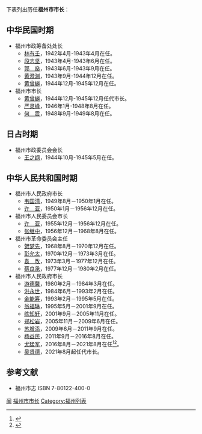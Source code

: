 下表列出历任'''福州市市长'''：
==中华民国时期==
*福州市政筹备处处长
**[[林有壬|林有壬]]，1942年4月-1943年4月在任。
**[[段志坚|段志坚]]，1943年4月-1943年6月在任。
**[[郭燊|郭　燊]]，1943年6月-1943年9月在任。
**[[黄澄渊|黄澄渊]]，1943年9月-1944年12月在任。
**[[黄曾樾|黄曾樾]]，1944年12月-1945年12月在任。
*福州市市长
**[[黄曾樾|黄曾樾]]，1944年12月-1945年12月任代市长。
**[[严灵峰|严灵峰]]，1946年1月-1948年8月在任。
**[[何震_(1897年)|何　震]]，1948年9月-1949年8月在任。

==日占时期==
*福州市政委员会会长
**[[王之纲|王之纲]]，1944年10月-1945年5月在任。

==中华人民共和国时期==
*福州市人民政府市长
**[[韦国清|韦国清]]，1949年8月－1950年1月在任。
**[[许亚|许　亚]]，1950年1月－1956年12月在任。
*福州市人民委员会市长
**[[许亚|许　亚]]，1955年12月－1956年12月在任。
**[[张继中|张继中]]，1956年12月－1968年8月在任。
*福州市革命委员会主任
**[[贺梦先|贺梦先]]，1968年8月－1970年12月在任。
**[[彭允太|彭允太]]，1970年12月－1973年3月在任。
**[[袁改|袁　改]]，1973年3月－1977年12月在任。
**[[蔡良承|蔡良承]]，1977年12月－1980年2月在任。
*福州市人民政府市长
**[[游德馨|游德馨]]，1980年2月－1984年3月在任。
**[[洪永世|洪永世]]，1984年6月－1993年2月在任。
**[[金能筹|金能筹]]，1993年2月－1995年5月在任。
**[[翁福琳|翁福琳]]，1995年5月－2001年9月在任。
**[[练知轩|练知轩]]，2001年9月－2005年11月在任。
**[[郑松岩|郑松岩]]，2005年11月－2009年6月在任。
**[[苏增添|苏增添]]，2009年6月－2011年9月在任。
**[[杨益民|杨益民]]，2011年9月－2016年8月在任。
**[[尤猛军|尤猛军]]，2016年8月－2021年8月在任<ref>{{cite news |last1=刘 |first1=可耕 |last2=李 |first2=白蕾 |date=2016-08-03 |title=尤猛军出任福州市代市长 |url=http://news.sina.com.cn/o/2016-08-03/doc-ifxunyyf6575428.shtml |newspaper=新浪新闻 |location= |access-date=2018-03-27}}</ref><ref>{{cite news   |date=2017-01-16 |title=陈为民任福建福州市人大常委会主任 尤猛军任市长 |url=http://leaders.people.com.cn/n1/2017/0116/c58278-29026416.html |newspaper=人民网 |location= |access-date=2018-03-27 }}</ref>。
**[[吴贤德|吴贤德]]，2021年8月起任代市长。

==参考文献==
*福州市志 ISBN 7-80122-400-0 
{{reflist}}

{{福州市市长}}
[[Category:中国市长列表|闽]]
[[Category:福州市市长|]]
[[Category:福州列表|Category:福州列表]]